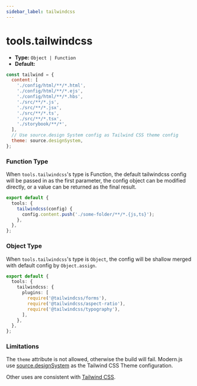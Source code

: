 ```yaml
---
sidebar_label: tailwindcss
---
```


# tools.tailwindcss

- **Type:** `Object | Function`
- **Default:**

```js
const tailwind = {
  content: [
    './config/html/**/*.html',
    './config/html/**/*.ejs',
    './config/html/**/*.hbs',
    './src/**/*.js',
    './src/**/*.jsx',
    './src/**/*.ts',
    './src/**/*.tsx',
    './storybook/**/*',
  ],
  // Use source.design System config as Tailwind CSS theme config
  theme: source.designSystem,
};
```

### Function Type

When `tools.tailwindcss`'s type is Function, the default tailwindcss config will be passed in as the first parameter, the config object can be modified directly, or a value can be returned as the final result.

```ts title="modern.config.ts"
export default {
  tools: {
    tailwindcss(config) {
      config.content.push('./some-folder/**/*.{js,ts}');
    },
  },
};
```

### Object Type

When `tools.tailwindcss`'s type is `Object`, the config will be shallow merged with default config by `Object.assign`.

```ts title="modern.config.ts"
export default {
  tools: {
    tailwindcss: {
      plugins: [
        require('@tailwindcss/forms'),
        require('@tailwindcss/aspect-ratio'),
        require('@tailwindcss/typography'),
      ],
    },
  },
};
```

### Limitations

The `theme` attribute is not allowed, otherwise the build will fail. Modern.js use [source.designSystem](/configure/app/source/design-system) as the Tailwind CSS Theme configuration.

Other uses are consistent with [Tailwind CSS](https://tailwindcss.com/docs/configuration).

